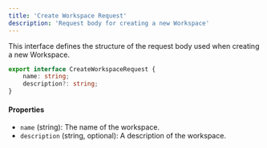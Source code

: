 ```yaml
---
title: 'Create Workspace Request'
description: 'Request body for creating a new Workspace'
---
```


This interface defines the structure of the request body used when creating a new Workspace.

```typescript
export interface CreateWorkspaceRequest {
    name: string;
    description?: string;
}
```

#### Properties

- `name` (string): The name of the workspace.
- `description` (string, optional): A description of the workspace.
